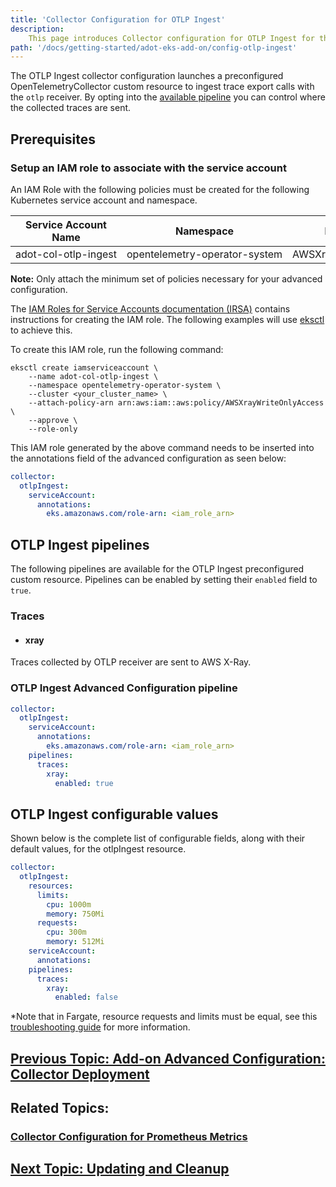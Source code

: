 ```yaml
---
title: 'Collector Configuration for OTLP Ingest'
description:
    This page introduces Collector configuration for OTLP Ingest for the ADOT Collector.
path: '/docs/getting-started/adot-eks-add-on/config-otlp-ingest'
---
```

The OTLP Ingest collector configuration launches a preconfigured OpenTelemetryCollector custom resource 
to ingest trace export calls with the `otlp` receiver. By opting into the 
[available pipeline](/docs/getting-started/adot-eks-add-on/config-otlp-ingest/#otlp-ingest-pipeline)
you can control where the collected traces are sent. 

## Prerequisites

### Setup an IAM role to associate with the service account

An IAM Role with the following policies must be created for the following Kubernetes 
service account and namespace. 

| Service Account Name       | Namespace | IAM Policies |
| -------------------------- | --------- | ------------ |
| <nobr>adot-col-otlp-ingest</nobr> | <nobr>opentelemetry-operator-system</nobr> | AWSXrayWriteOnlyAccess |
**Note:** Only attach the minimum set of policies necessary for your advanced configuration.

The [IAM Roles for Service Accounts documentation (IRSA)](https://docs.aws.amazon.com/eks/latest/userguide/iam-roles-for-service-accounts.htmlhttps://docs.aws.amazon.com/eks/latest/userguide/iam-roles-for-service-accounts.html) contains instructions for creating the IAM
role. The following examples will use [eksctl](https://eksctl.io/usage/iamserviceaccounts/https://eksctl.io/usage/iamserviceaccounts/) to achieve this. 

To create this IAM role, run the following command:

```console
eksctl create iamserviceaccount \
    --name adot-col-otlp-ingest \
    --namespace opentelemetry-operator-system \
    --cluster <your_cluster_name> \
    --attach-policy-arn arn:aws:iam::aws:policy/AWSXrayWriteOnlyAccess \
    --approve \
    --role-only
```

This IAM role generated by the above command needs to be inserted into the annotations 
field of the advanced configuration as seen below:
```yaml
collector:
  otlpIngest:
    serviceAccount:
      annotations:
        eks.amazonaws.com/role-arn: <iam_role_arn>
```

## OTLP Ingest pipelines
The following pipelines are available for the OTLP Ingest preconfigured custom resource.
Pipelines can be enabled by setting their `enabled` field to `true`. 

### Traces

- #### xray
Traces collected by OTLP receiver are sent to AWS X-Ray.

### OTLP Ingest Advanced Configuration pipeline
```yaml
collector:
  otlpIngest:
    serviceAccount:
      annotations:
        eks.amazonaws.com/role-arn: <iam_role_arn>
    pipelines:
      traces:
        xray:
          enabled: true
```

## OTLP Ingest configurable values

Shown below is the complete list of configurable fields, along with their
default values, for the otlpIngest resource.


```yaml
collector:
  otlpIngest:
    resources:
      limits:
        cpu: 1000m
        memory: 750Mi
      requests:
        cpu: 300m
        memory: 512Mi
    serviceAccount:
      annotations:
    pipelines:
      traces:
        xray:
          enabled: false
```
*Note that in Fargate, resource requests and limits must be equal, see 
this [troubleshooting guide](https://docs.aws.amazon.com/eks/latest/userguide/troubleshooting-adot.html) for more information.

## [Previous Topic: Add-on Advanced Configuration: Collector Deployment](/docs/getting-started/adot-eks-add-on/add-on-configuration-collector-deployment)

## Related Topics:

### [Collector Configuration for Prometheus Metrics](/docs/getting-started/adot-eks-add-on/config-prometheus-metrics)

## [Next Topic: Updating and Cleanup](/docs/getting-started/adot-eks-add-on/update-and-cleanup)
